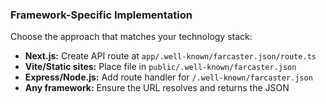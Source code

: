 ### Framework-Specific Implementation

Choose the approach that matches your technology stack:

- **Next.js:** Create API route at `app/.well-known/farcaster.json/route.ts`
- **Vite/Static sites:** Place file in `public/.well-known/farcaster.json`
- **Express/Node.js:** Add route handler for `/.well-known/farcaster.json`
- **Any framework:** Ensure the URL resolves and returns the JSON